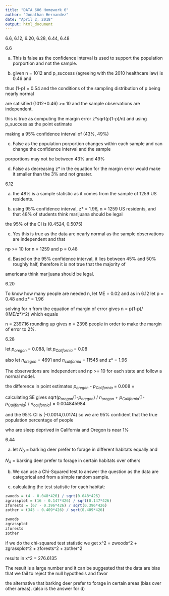 ```yaml
---
title: "DATA 606 Homework 6"
author: "Jonathan Hernandez"
date: "April 2, 2018"
output: html_document
---
```


6.6, 6.12, 6.20, 6.28, 6.44, 6.48

6.6

a) This is false as the confidence interval is used to support the population porportion and not the sample.

b)  given n = 1012 and p_success (agreeing with the 2010 healthcare law) is 0.46 and

thus (1-p) = 0.54 and the conditions of the sampling distribution of p being nearly normal

are satisified (1012*0.46) >= 10 and the sample observations are independent.

this is true as computing the margin error z*sqrt(p(1-p)/n) and using p_success as the point estimate 

making a 95% confidence interval of (43%, 49%)

c) False as the population porportion changes within each sample and can change the confidence interval and the sample 

porportions may not be between 43% and 49%

d) False as decreasing z* in the equation for the margin error would make it smaller than the 3% and not greater.

6.12

a) the 48% is a sample statistic as it comes from the sample of 1259 US residents.

b) using 95% confidence interval, z* = 1.96, n = 1259 US residents, and that 48% of students think marijuana should be legal

the 95% of the CI is (0.4524, 0.5075)

c) Yes this is true as the data are nearly normal as the sample observations are independent and that

np >= 10 for n = 1259 and p = 0.48

d) Based on the 95% confidence interval, it lies between 45% and 50% roughly half, therefore it is not true that the majority of 

americans think marijuana should be legal.

6.20

To know how many people are needed n, let ME = 0.02 and as in 6.12 let p = 0.48 and z* = 1.96

solving for n from the equation of margin of error gives n = p(1-p)/ ((ME/z*)^2) which equals

n = 2397.16 rounding up gives n = 2398 people in order to make the margin of error to 2%.

6.28

let $p_{oregon}$ = 0.088, let $p_{California}$ = 0.08

also let $n_{oregon}$ = 4691 and $n_{california}$ = 11545 and z* = 1.96

The observations are independent and np >= 10 for each state and follow a normal model.

the difference in point estimates $p_{oregon}$ - $p_{California}$ =  0.008 = 

calculating SE gives sqrt($p_{oregon}$(1-$p_{oregon}$) / $n_{oregon}$ 
+ $p_{California}$(1-$p_{California}$) / $n_{california}$) = 0.004845984

and the 95% CI is (-0.0014,0.0174) so we are 95% confident that the true population percentage of people

who are sleep deprived in California and Oregon is near 1%

6.44

a) let $N_{0}$ = barking deer prefer to forage in different habitats equally and

$N_{A}$ = barking deer prefer to forage in certain habitats over others

b) We can use a Chi-Squared test to answer the question as the data are categorical and from a simple random sample.

c) calculating the test statistic for each habitat:

```r
zwoods = (4 - 0.048*426) / sqrt(0.048*426)
zgrassplot = (16 - 0.147*426) / sqrt(0.147*426)
zforests = (67 - 0.396*426) / sqrt(0.396*426)
zother = (345 - 0.409*426) / sqrt(0.409*426)

zwoods
zgrassplot
zforests
zother
```

if we do the chi-squared test statistic we get x^2 = zwoods^2 + zgrassplot^2 + zforests^2 + zother^2

results in x^2 = 276.6135

The result is a large number and it can be suggested that the data are bias that we fail to reject the null hypothesis and favor

the alternative that barking deer prefer to forage in certain areas (bias over other areas). (also is the answer for d)